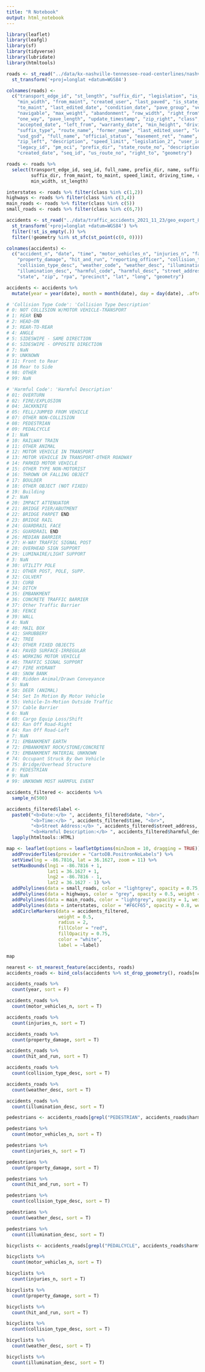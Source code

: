 ```yaml
---
title: "R Notebook"
output: html_notebook
---
```


```r
library(leaflet)
library(leafgl)
library(sf)
library(tidyverse)
library(lubridate)
library(htmltools)
```

```r
roads <- st_read("../data/kx-nashville-tennessee-road-centerlines/nashville-tennessee-road-centerlines.shp", as_tibble = T, quiet = T) %>%
  st_transform('+proj=longlat +datum=WGS84')

colnames(roads) <- 
  c("transport_edge_id", "st_length", "suffix_dir", "legislation", "is_state_aid", 
    "min_width", "from_maint", "created_user", "last_paved", "is_state_route", 
    "to_maint", "last_edited_date", "condition_date", "pave_group", "verify", 
    "navigable", "max_weight", "abandonment", "row_width", "right_from", "location", 
    "one_way", "pave_length", "update_timestamp", "zip_right", "class", "condition", 
    "accepted_date", "left_from", "warranty_date", "min_height", "driving_time", 
    "suffix_type", "route_name", "former_name", "last_edited_user", "left_to", 
    "usd_gsd", "full_name", "official_status", "easement_ret", "name", "facility_id", 
    "zip_left", "description", "speed_limit", "legislation_2", "user_id", "install_date", 
    "legacy_id", "pm_oci", "prefix_dir", "state_route_no", "description_2", "alt_name", 
    "created_date", "seq_id", "us_route_no", "right_to", "geometry")

roads <- roads %>% 
  select(transport_edge_id, seq_id, full_name, prefix_dir, name, suffix_type, 
         suffix_dir, from_maint, to_maint, speed_limit, driving_time, class, 
         min_width, st_length)

interstates <- roads %>% filter(class %in% c(1,2))
highways <- roads %>% filter(class %in% c(3,4))
main_roads <- roads %>% filter(class %in% c(5))
small_roads <- roads %>% filter(class %in% c(6,7))
```

```r
accidents <- st_read("../data/traffic_accidents_2021_11_23/geo_export_843312ea-42b0-4c02-a5a6-277108a3e379.shp", as_tibble = T, quiet = T) %>%
  st_transform('+proj=longlat +datum=WGS84') %>%
  filter(!st_is_empty(.)) %>%
  filter(!geometry %in% st_sfc(st_point(c(0, 0))))

colnames(accidents) <-
  c("accident_n", "date", "time", "motor_vehicles_n", "injuries_n", "fatalities_n",
    "property_damage", "hit_and_run", "reporting_officer", "collision_type_code",
    "collision_type_desc", "weather_code", "weather_desc", "illumination_code",
    "illumination_desc", "harmful_code", "harmful_desc", "street_address", "city",
    "state", "zip", "rpa", "precinct", "lat", "long", "geometry")

accidents <- accidents %>%
  mutate(year = year(date), month = month(date), day = day(date), .after = date)

# 'Collision Type Code': 'Collision Type Description'
# 0: NOT COLLISION W/MOTOR VEHICLE-TRANSPORT
# 1: REAR END
# 2: HEAD-ON
# 3: REAR-TO-REAR
# 4: ANGLE
# 5: SIDESWIPE - SAME DIRECTION
# 6: SIDESWIPE - OPPOSITE DIRECTION
# 7: NaN
# 9: UNKNOWN
# 11: Front to Rear
# 16 Rear to Side
# 98: OTHER
# 99: NaN

# 'Harmful Code': 'Harmful Description'
# 01: OVERTURN
# 02: FIRE/EXPLOSION
# 04: JACKKNIFE
# 05: FELL/JUMPED FROM VEHICLE
# 07: OTHER NON-COLLISION
# 08: PEDESTRIAN
# 09: PEDALCYCLE
# 1: NaN
# 10: RAILWAY TRAIN
# 11: OTHER ANIMAL
# 12: MOTOR VEHICLE IN TRANSPORT
# 13: MOTOR VEHICLE IN TRANSPORT-OTHER ROADWAY
# 14: PARKED MOTOR VEHICLE
# 15: OTHER TYPE NON-MOTORIST
# 16: THROWN OR FALLING OBJECT
# 17: BOULDER
# 18: OTHER OBJECT (NOT FIXED)
# 19: Building
# 2: NaN
# 20: IMPACT ATTENUATOR
# 21: BRIDGE PIER/ABUTMENT
# 22: BRIDGE PARPET END
# 23: BRIDGE RAIL
# 24: GUARDRAIL FACE
# 25: GUARDRAIL END
# 26: MEDIAN BARRIER
# 27: H-WAY TRAFFIC SIGNAL POST
# 28: OVERHEAD SIGN SUPPORT
# 29: LUMINAIRE/LIGHT SUPPORT
# 3: NaN
# 30: UTILITY POLE
# 31: OTHER POST, POLE, SUPP.
# 32: CULVERT
# 33: CURB
# 34: DITCH
# 35: EMBANKMENT
# 36: CONCRETE TRAFFIC BARRIER 
# 37: Other Traffic Barrier
# 38: FENCE
# 39: WALL
# 4: NaN
# 40: MAIL BOX
# 41: SHRUBBERY
# 42: TREE
# 43: OTHER FIXED OBJECTS
# 44: PAVED SURFACE-IRREGULAR
# 45: WORKING MOTOR VEHICLE
# 46: TRAFFIC SIGNAL SUPPORT
# 47: FIRE HYDRANT
# 48: SNOW BANK
# 49: Ridden Animal/Drawn Conveyance
# 5: NaN
# 50: DEER (ANIMAL)
# 54: Set In Motion By Motor Vehicle
# 55: Vehicle-In-Motion Outside Traffic
# 57: Cable Barrier
# 6: NaN
# 60: Cargo Equip Loss/Shift
# 63: Ran Off Road-Right
# 64: Ran Off Road-Left
# 7: NaN
# 71: EMBANKMENT EARTH
# 72: EMBANKMENT ROCK/STONE/CONCRETE
# 73: EMBANKMENT MATERIAL UNKNOWN
# 74: Occupant Struck By Own Vehicle
# 75: Bridge/Overhead Structure
# 8: PEDESTRIAN
# 9: NaN
# 99: UNKNOWN MOST HARMFUL EVENT
```

```r
accidents_filtered <- accidents %>% 
  sample_n(500)

accidents_filtered$label <- 
  paste0("<b>Date:</b> ", accidents_filtered$date, "<br>",
         "<b>Time:</b> ", accidents_filtered$time, "<br>", 
         "<b>Street Address:</b> ", accidents_filtered$street_address, "<br>",
         "<b>Harmful Description:</b> ", accidents_filtered$harmful_desc) %>%
  lapply(htmltools::HTML)

map <- leaflet(options = leafletOptions(minZoom = 10, dragging = TRUE)) %>%
  addProviderTiles(provider = "CartoDB.PositronNoLabels") %>%
  setView(lng = -86.7816, lat = 36.1627, zoom = 11) %>%
  setMaxBounds(lng1 = -86.7816 + 1, 
               lat1 = 36.1627 + 1, 
               lng2 = -86.7816 - 1, 
               lat2 = 36.1627 - 1) %>%
  addPolylines(data = small_roads, color = "lightgrey", opacity = 0.75, weight = 0.5) %>%
  addPolylines(data = highways, color = "grey", opacity = 0.5, weight = 1) %>%
  addPolylines(data = main_roads, color = "lightgrey", opacity = 1, weight = 0.5) %>%
  addPolylines(data = interstates, color = "#F6CF65", opacity = 0.8, weight = 2) %>%
  addCircleMarkers(data = accidents_filtered,
                   weight = 0.5,
                   radius = 2,
                   fillColor = "red",
                   fillOpacity = 0.75,
                   color = "white",
                   label = ~label)

map
```

```r
nearest <- st_nearest_feature(accidents, roads)
accidents_roads <- bind_cols(accidents %>% st_drop_geometry(), roads[nearest, ])
```

```r
accidents_roads %>% 
  count(year, sort = F)

accidents_roads %>% 
  count(motor_vehicles_n, sort = T)

accidents_roads %>% 
  count(injuries_n, sort = T)

accidents_roads %>% 
  count(property_damage, sort = T)

accidents_roads %>% 
  count(hit_and_run, sort = T)

accidents_roads %>% 
  count(collision_type_desc, sort = T)

accidents_roads %>% 
  count(weather_desc, sort = T)

accidents_roads %>% 
  count(illumination_desc, sort = T)
```




```r
pedestrians <- accidents_roads[grepl("PEDESTRIAN", accidents_roads$harmful_desc), ]

pedestrians %>% 
  count(motor_vehicles_n, sort = T)

pedestrians %>% 
  count(injuries_n, sort = T)

pedestrians %>% 
  count(property_damage, sort = T)

pedestrians %>% 
  count(hit_and_run, sort = T)

pedestrians %>% 
  count(collision_type_desc, sort = T)

pedestrians %>% 
  count(weather_desc, sort = T)

pedestrians %>% 
  count(illumination_desc, sort = T)
```

```r
bicyclists <- accidents_roads[grepl("PEDALCYCLE", accidents_roads$harmful_desc), ]

bicyclists %>% 
  count(motor_vehicles_n, sort = T)

bicyclists %>% 
  count(injuries_n, sort = T)

bicyclists %>% 
  count(property_damage, sort = T)

bicyclists %>% 
  count(hit_and_run, sort = T)

bicyclists %>% 
  count(collision_type_desc, sort = T)

bicyclists %>% 
  count(weather_desc, sort = T)

bicyclists %>% 
  count(illumination_desc, sort = T)
```

